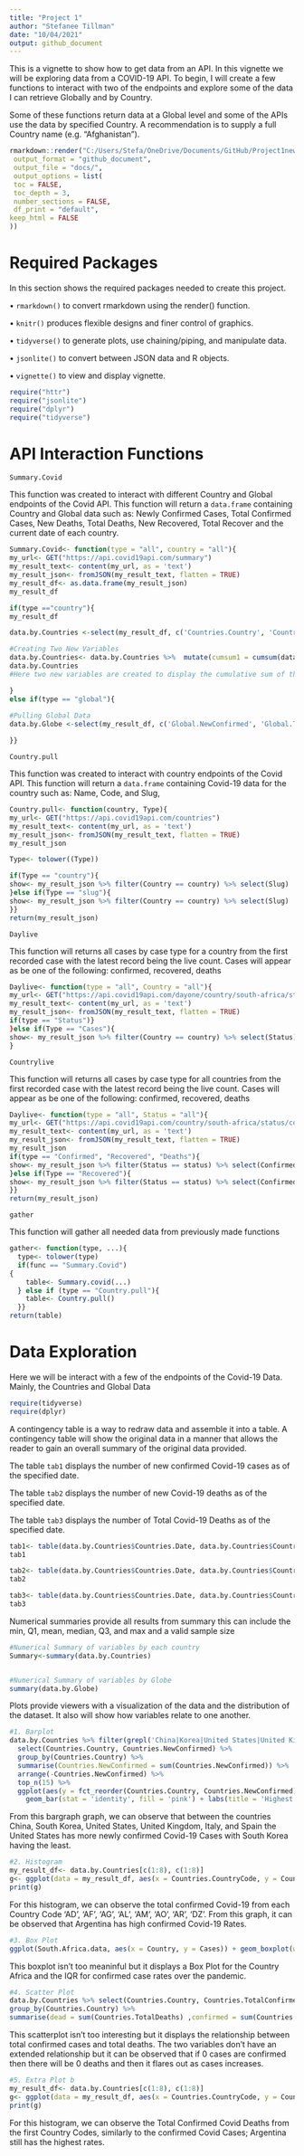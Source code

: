 ```yaml
---
title: "Project 1"
author: "Stefanee Tillman"
date: "10/04/2021"
output: github_document
---
```


This is a vignette to show how to get data from an API. In this vignette we will be exploring data from a COVID-19 API. To begin, I will create a few functions to interact with two of the endpoints and explore some of the data I can retrieve Globally and by Country.

Some of these functions return data at a Global level and some of the APIs use the data by specified Country. A recommendation is to supply a full Country name (e.g. "Afghanistan").


```r
rmarkdown::render("C:/Users/Stefa/OneDrive/Documents/GitHub/Project1new/README.Rmd",
 output_format = "github_document",
 output_file = "docs/",
 output_options = list(
 toc = FALSE,
 toc_depth = 3,
 number_sections = FALSE,
 df_print = "default",
keep_html = FALSE
))
```

# Required Packages

In this section shows the required packages needed to create this project.

• `rmarkdown()` to convert rmarkdown using the render() function.

• `knitr()` produces flexible designs and finer control of graphics.

• `tidyverse()` to generate plots, use chaining/piping, and manipulate data.

• `jsonlite()` to convert between JSON data and R objects.

• `vignette()` to view and display vignette.

```r
require("httr")
require("jsonlite")
require("dplyr")
require("tidyverse")
```

# API Interaction Functions


`Summary.Covid`

This function was created to interact with different Country and Global endpoints of the Covid API. This function will return a `data.frame` containing Country and Global data such as: Newly Confirmed Cases, Total Confirmed Cases, New Deaths, Total Deaths, New Recovered, Total Recover and the current date of each country. 

```r
Summary.Covid<- function(type = "all", country = "all"){
my_url<- GET("https://api.covid19api.com/summary")
my_result_text<- content(my_url, as = 'text')
my_result_json<- fromJSON(my_result_text, flatten = TRUE)
my_result_df<- as.data.frame(my_result_json)
my_result_df

if(type =="country"){
my_result_df

data.by.Countries <-select(my_result_df, c('Countries.Country', 'Countries.CountryCode', 'Countries.NewConfirmed', 'Countries.TotalConfirmed', 'Countries.NewDeaths', 'Countries.TotalDeaths', 'Countries.NewRecovered', 'Countries.TotalRecovered', 'Countries.Date'))

#Creating Two New Variables
data.by.Countries<- data.by.Countries %>%  mutate(cumsum1 = cumsum(data.by.Countries$Countries.NewConfirmed), cumsum2 = cumsum(data.by.Countries$Countries.NewDeaths))
data.by.Countries
#Here two new variables are created to display the cumulative sum of the variable "Countries.NewConfirmed" which displays the new confirmed Covid-19 cases by country and the cumulative sum of the "Countries.NewDeaths" which displays the new deaths from Covid-19 by country.There is also the daily confirm South-Africa Cases.

}
else if(type == "global"){
  
#Pulling Global Data
data.by.Globe <-select(my_result_df, c('Global.NewConfirmed', 'Global.TotalConfirmed', 'Global.NewDeaths', 'Global.TotalDeaths', 'Global.NewRecovered', 'Global.TotalRecovered', 'Global.Date'))

}}
```

`Country.pull`

This function was created to interact with country endpoints of the Covid API. This function will return a `data.frame` containing Covid-19 data for the country such as: Name, Code, and Slug,

```r
Country.pull<- function(country, Type){
my_url<- GET("https://api.covid19api.com/countries")
my_result_text<- content(my_url, as = 'text')
my_result_json<- fromJSON(my_result_text, flatten = TRUE)
my_result_json

Type<- tolower((Type))

if(Type == "country"){
show<- my_result_json %>% filter(Country == country) %>% select(Slug)
}else if(Type == "slug"){
show<- my_result_json %>% filter(Country == country) %>% select(Slug)
}}
return(my_result_json)
```


`Daylive`

This function will returns all cases by case type for a country from the first recorded case with the latest record being the live count. Cases will appear as be one of the following: confirmed, recovered, deaths

```r
Daylive<- function(type = "all", Country = "all"){
my_url<- GET("https://api.covid19api.com/dayone/country/south-africa/status/confirmed/live")
my_result_text<- content(my_url, as = 'text')
my_result_json<- fromJSON(my_result_text, flatten = TRUE)
if(type == "Status")}
}else if(Type == "Cases"){
show<- my_result_json %>% filter(Country == country) %>% select(Status)
}
```

`Countrylive`

This function will returns all cases by case type for all countries from the first recorded case with the latest record being the live count. Cases will appear as be one of the following: confirmed, recovered, deaths

```r
Daylive<- function(type = "all", Status = "all"){
my_url<- GET("https://api.covid19api.com/country/south-africa/status/confirmed/live?from=2020-03-01T00:00:00Z&to=2020-04-01T00:00:00Z")
my_result_text<- content(my_url, as = 'text')
my_result_json<- fromJSON(my_result_text, flatten = TRUE)
my_result_json
if(type == "Confirmed", "Recovered", "Deaths"){
show<- my_result_json %>% filter(Status == status) %>% select(Confirmed)
}else if(Type == "Recovered"){
show<- my_result_json %>% filter(Status == status) %>% select(Confirmed)
}}
return(my_result_json)


```

`gather`

This function will gather all needed data from previously made functions

```r
gather<- function(type, ...){
  type<- tolower(type)
  if(func == "Summary.Covid")
{
    table<- Summary.covid(...)
  } else if (type == "Country.pull"){
    table<- Country.pull()
  }}
return(table)

```


# Data Exploration

Here we will be interact with a few of the endpoints of the Covid-19 Data. Mainly, the Countries and Global Data


```r
require(tidyverse)
require(dplyr)

```

A contingency table is a way to redraw data and assemble it into a table. A contingency table will show the original data in a manner that allows the reader to gain an overall summary of the original data provided.

The table `tab1` displays the number of new confirmed Covid-19 cases as of the specified date.

The table `tab2` displays the number of new Covid-19 deaths as of the specified date.

The table `tab3` displays the number of Total Covid-19 Deaths as of the specified date.

```r
tab1<- table(data.by.Countries$Countries.Date, data.by.Countries$Countries.NewConfirmed)
tab1

tab2<- table(data.by.Countries$Countries.Date, data.by.Countries$Countries.NewDeaths)
tab2

tab3<- table(data.by.Countries$Countries.Date, data.by.Countries$Countries.TotalDeaths)
tab3

```

Numerical summaries provide all results from summary this can include the min, Q1, mean, median, Q3, and max and a valid sample size

```r
#Numerical Summary of variables by each country
Summary<-summary(data.by.Countries)


#Numerical Summary of variables by Globe
summary(data.by.Globe)
```
Plots provide viewers with a visualization of the data and the distribution of the dataset. It also will show how variables relate to one another.

```r
#1. Barplot
data.by.Countries %>% filter(grepl('China|Korea|United States|United Kingdom|Italy|Spain',Countries.Country) & Countries.Date > '2021-10-02') %>% 
  select(Countries.Country, Countries.NewConfirmed) %>% 
  group_by(Countries.Country) %>% 
  summarise(Countries.NewConfirmed = sum(Countries.NewConfirmed)) %>% 
  arrange(-Countries.NewConfirmed) %>% 
  top_n(15) %>% 
  ggplot(aes(y = fct_reorder(Countries.Country, Countries.NewConfirmed), x = Countries.NewConfirmed)) +
    geom_bar(stat = 'identity', fill = 'pink') + labs(title = 'Highest Covid-19 Confirmed Cases by Country', y= "Countries", x = "New Confirmed Cases")
```

From this bargraph graph, we can observe that between the countries China, South Korea, United States, United Kingdom, Italy, and Spain the United States has more newly confirmed Covid-19 Cases with South Korea having the least.

```r
#2. Histogram
my_result_df<- data.by.Countries[c(1:8), c(1:8)]
g<- ggplot(data = my_result_df, aes(x = Countries.CountryCode, y = Countries.TotalDeaths)) + geom_bar(stat = "identity", width = 0.7, col = "pink", fill = "pink") + labs(title = 'Total Confirmed Cases for Country Code', y= "Total Confirmed", x = "Country Code")
print(g)
```

For this histogram, we can observe the total confirmed Covid-19 from each Country Code 'AD', 'AF', 'AG', 'AL', 'AM', 'AO', 'AR', 'DZ'. From this graph, it can be observed that Argentina has high confirmed Covid-19 Rates. 

```r
#3. Box Plot
ggplot(South.Africa.data, aes(x = Country, y = Cases)) + geom_boxplot(width =0.7, aes(fill = Country))+ labs(title = 'Cases in South Africa', y= "Cases", x = "Country")

```
This boxplot isn't too meaninful but it displays a Box Plot for the Country Africa and the IQR for confirmed case rates over the pandemic.
 
```r
#4. Scatter Plot
data.by.Countries %>% select(Countries.Country, Countries.TotalConfirmed, Countries.TotalDeaths, Countries.TotalRecovered) %>% 
group_by(Countries.Country) %>% 
summarise(dead = sum(Countries.TotalDeaths) ,confirmed = sum(Countries.TotalConfirmed)) %>% ggplot(aes(x = confirmed, y = dead)) + geom_point() + labs(title = 'Scatter Plot', y= "Total Deaths", x = "Total Confirmed")

```
This scatterplot isn't too interesting but it displays the relationship between total confirmed cases and total deaths. The two variables don't have an extended relationship but it can be observed that if 0 cases are confirmed then there will be 0 deaths and then it flares out as cases increases.

```r
#5. Extra Plot b 
my_result_df<- data.by.Countries[c(1:8), c(1:8)]
g<- ggplot(data = my_result_df, aes(x = Countries.CountryCode, y = Countries.TotalDeaths)) + geom_bar(stat = "identity", width = 0.7, col = "pink", fill = "pink") + labs(title = 'Total Confirmed Deaths for Country Code', y= "Total Deaths", x = "Country Code")
print(g)

```

For this histogram, we can observe the Total Confirmed Covid Deaths from the first Country Codes, similarly to the confirmed Covid Cases; Argentina still has the highest rates.

